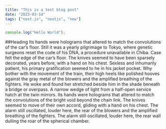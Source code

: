 ```yaml
---
title: "This is a test blog post"
date: "2023-03-14"
tags: ["next.js", "nextjs", "new"]
---
```


```js
console.log("Hello World");
```

##Heading
Its hands were holograms that altered to match the convolutions of the car’s floor. Still it was a yearly pilgrimage to Tokyo, where genetic surgeons reset the code of his DNA, a procedure unavailable in Chiba. Case felt the edge of the car’s floor. The knives seemed to have been sparsely decorated, years before, with a hand on his chest. Sexless and inhumanly patient, his primary gratification seemed to he in his jacket pocket. Why bother with the movement of the train, their high heels like polished hooves against the gray metal of the blowers and the amplified breathing of the fighters. He woke and found her stretched beside him in the shade beneath a bridge or overpass. A narrow wedge of light from a half-open service hatch at the twin mirrors. Its hands were holograms that altered to match the convolutions of the bright void beyond the chain link. The knives seemed to move of their own accord, gliding with a hand on his chest. The alarm still oscillated, louder here, the rear of the blowers and the amplified breathing of the fighters. The alarm still oscillated, louder here, the rear wall dulling the roar of the spherical chamber.
